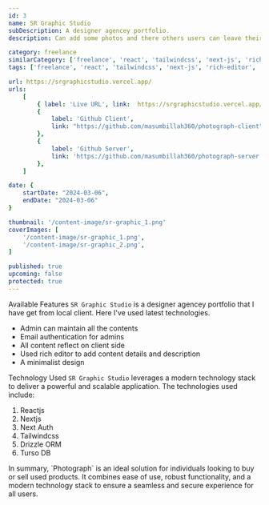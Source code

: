 ```yaml
---
id: 3
name: SR Graphic Studio
subDescription: A designer agencey portfolio.
description: Can add some photos and there others users can leave their feedback. It's aslo has firebase authentication system, Login, Users Create by category for users verification. Users can manage his own data like his post, review etc.

category: freelance
similarCategory: ['freelance', 'react', 'tailwindcss', 'next-js', 'rich-editor', 'uploadthing', 'drizzle-orm', 'next-auth', 'portfolio']
tags: ['freelance', 'react', 'tailwindcss', 'next-js', 'rich-editor', 'uploadthing', 'drizzle-orm', 'next-auth', 'portfolio']

url: https://srgraphicstudio.vercel.app/
urls:
    [
        { label: 'Live URL', link:  https://srgraphicstudio.vercel.app/ },
        {
            label: 'Github Client',
            link: "https://github.com/masumbillah360/photograph-client",
        },
        {
            label: 'Github Server',
            link: 'https://github.com/masumbillah360/photograph-server',
        },
    ]

date: {
    startDate: "2024-03-06",
    endDate: "2024-03-06"
}

thumbnail: '/content-image/sr-graphic_1.png'
coverImages: [
    '/content-image/sr-graphic_1.png',
    '/content-image/sr-graphic_2.png',
]

published: true
upcoming: false
protected: true
---
```


<Heading typo="h2">Available Features</Heading>
<Paragraph>
    `SR Graphic Studio` is a designer agencey portfolio that I have get from local client. Here I've used latest technologies. 
</Paragraph>
<ul>
    <li>Admin can maintain all the contents</li>
    <li>Email authentication for admins</li>
    <li>All content reflect on client side</li>
    <li>Used rich editor to add content details and description</li>
    <li>A minimalist design</li>
</ul>


<Heading typo="h2">Technology Used</Heading>
<Paragraph>
   `SR Graphic Studio` leverages a modern technology stack to deliver a powerful and
    scalable application. The technologies used include:
</Paragraph>
<ol className="flex flex-wrap gap-2 items-center justify-start">
    <li className="border rounded px-2 py-1">Reactjs</li>
    <li className="border rounded px-2 py-1">Nextjs</li>
    <li className="border rounded px-2 py-1">Next Auth</li>
    <li className="border rounded px-2 py-1">Tailwindcss</li>
    <li className="border rounded px-2 py-1">Drizzle ORM</li>
    <li className="border rounded px-2 py-1">Turso DB</li>
</ol>

<Paragraph>
    In summary, `Photograph` is an ideal solution for individuals looking to buy
    or sell used products. It combines ease of use, robust functionality, and a
    modern technology stack to ensure a seamless and secure experience for all
    users.
</Paragraph>
